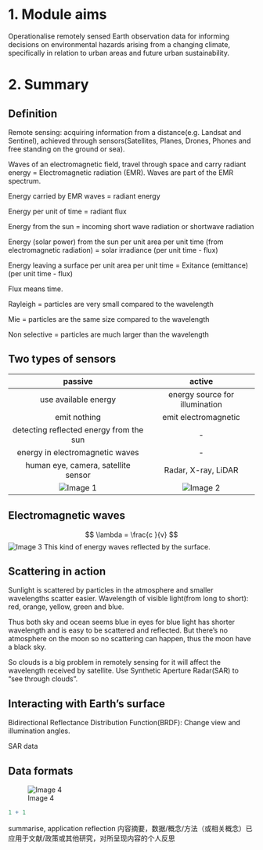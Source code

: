 # 1. Module aims

Operationalise remotely sensed Earth observation data for informing decisions on environmental hazards arising from a changing climate, specifically in relation to urban areas and future urban sustainability.

# 2. Summary

## Definition

Remote sensing: acquiring information from a distance(e.g. Landsat and Sentinel), achieved through sensors(Satellites, Planes, Drones, Phones and free standing on the ground or sea).

Waves of an electromagnetic field, travel through space and carry radiant energy = Electromagnetic radiation (EMR). Waves are part of the EMR spectrum.

Energy carried by EMR waves = radiant energy

Energy per unit of time = radiant flux

Energy from the sun = incoming short wave radiation or shortwave radiation

Energy (solar power) from the sun per unit area per unit time (from electromagnetic radiation) = solar irradiance (per unit time - flux)

Energy leaving a surface per unit area per unit time = Exitance (emittance) (per unit time - flux)

Flux means time.

Rayleigh = particles are very small compared to the wavelength

Mie = particles are the same size compared to the wavelength

Non selective = particles are much larger than the wavelength

## Two types of sensors

|                 passive                 |             active             |
|:---------------------------------------:|:------------------------------:|
|          use available energy           | energy source for illumination |
|              emit nothing               |      emit electromagnetic      |
| detecting reflected energy from the sun |               \-               |
|     energy in electromagnetic waves     |               \-               |
|   human eye, camera, satellite sensor   |      Radar, X-ray, LiDAR       |
|     ![Image 1](fig/week1/fig1.png)      | ![Image 2](fig/week1/fig2.png) |

## Electromagnetic waves

$$
\lambda = \frac{c }{v} 
$$
![Image 3](fig/week1/fig3.png) This kind of energy waves reflected by the surface.

## Scattering in action

Sunlight is scattered by particles in the atmosphere and smaller wavelengths scatter easier. Wavelength of visible light(from long to short): red, orange, yellow, green and blue.

Thus both sky and ocean seems blue in eyes for blue light has shorter wavelength and is easy to be scattered and reflected. But there's no atmosphere on the moon so no scattering can happen, thus the moon have a black sky.

So clouds is a big problem in remotely sensing for it will affect the wavelength received by satellite. Use Synthetic Aperture Radar(SAR) to "see through clouds".

## Interacting with Earth's surface

Bidirectional Reflectance Distribution Function(BRDF): Change view and illumination angles.

SAR data

## Data formats

![Image 4](fig/week1/fig4.png)

```r
1 + 1
```

summarise, application reflection 内容摘要，数据/概念/方法（或相关概念）已应用于文献/政策或其他研究，对所呈现内容的个人反思
